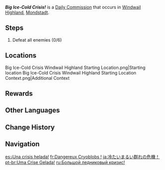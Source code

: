 {{Quest Infobox
|id            = 10106
|type          = Commission
|image         = Commission Big Ice-Cold Crisis.png
|startLocation = [[Windwail Highland]], [[Mondstadt]]
|region        = Mondstadt
|area          = Windwail Highland
|otherRewards  = 
*AR-Dependent Rewards
|characters    = Traveler
}}
'''''Big Ice-Cold Crisis!''''' is a [[Daily Commission]] that occurs in [[Windwail Highland]], [[Mondstadt]].

==Steps==
{{Quest Description|A group of Cryo Slimes appeared in the wilderness. Defeat them to put an end to this threat. Electro attacks might work wonders against them.}}
# Defeat all enemies (0/6) {{Enemy List|Cryo Slime*5;Large Cryo Slime}}

==Locations==
<gallery>
Big Ice-Cold Crisis Windwail Highland Starting Location.png|Starting location
Big Ice-Cold Crisis Windwail Highland Starting Location Context.png|Additional Context
</gallery>

==Rewards==
{{Commission Rewards|full}}

==Other Languages==
{{Other Languages
|en      = Big Ice-Cold Crisis!
|zhs     = 冰凉凉的大团危机！
|zhs_rm  = Bīngliángliáng de Dà Tuán Wēijī!
|zht     = 冰涼涼的大團危機！
|zht_rm  = Bīngliángliáng de Dà Tuán Wéijī!
|zh_tl   = Ice-Cold Big Lump Crisis!
|ja      = 冷たいまるい群れの危機！
|ja_rm   = Tsumetai Marui Mure no Kiki!
|ja_tl   = Icy Round Herd Crisis!
|ko      = 얼음 뭉치 대위기!
|ko_tl   = Ice Bundle Big Crisis!
|es      = ¡Una crisis helada!
|es_tl   = An Icy Crisis!
|fr      = Dangereux Cryoblobs !
|fr_tl   = Dangerous Cryo Blobs!
|ru      = Большой ледниковый кризис!
|ru_tl   = Big Glacial Crisis!
|th      = วิกฤติเย็นเจี๊ยบ!
|th_rm   = 
|th_tl   = Freezing Cold Crisis!
|vi      = Nguy Cơ Lớn Từ Thứ Lạnh Giá!
|vi_tl   = 
|de      = Eiskugelkrise!
|de_tl   = Ice Ball Crisis!
|id      = Krisis Besar yang Dingin!
|id_tl   = Big Cold Crisis!
|pt      = Uma Crise Gelada!
|pt_tl   = A Cold Crisis!
|tr      = Büyük Dondurucu Kriz!
|tr_tl   = Big Freezing Crysis!
|it      = Grande crisi glaciale!
|it_tl   = 
}}

==Change History==
{{Change History|1.0}}

==Navigation==
{{Commission Navbox|Basic}}

[[es:¡Una crisis helada!]]
[[fr:Dangereux Cryoblobs !]]
[[ja:冷たいまるい群れの危機！]]
[[pt-br:Uma Crise Gelada!]]
[[ru:Большой ледниковый кризис!]]